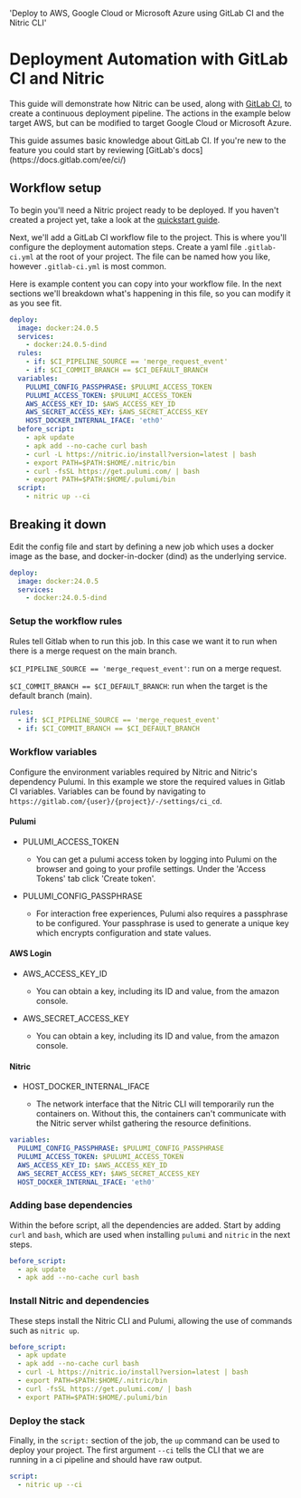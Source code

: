   'Deploy to AWS, Google Cloud or Microsoft Azure using GitLab CI and the Nitric CLI'

# Deployment Automation with GitLab CI and Nitric

This guide will demonstrate how Nitric can be used, along with [GitLab CI](https://docs.gitlab.com/ee/ci/), to create a continuous deployment pipeline. The actions in the example below target AWS, but can be modified to target Google Cloud or Microsoft Azure.

<Note>
  This guide assumes basic knowledge about GitLab CI. If you're new to the
  feature you could start by reviewing [GitLab's
  docs](https://docs.gitlab.com/ee/ci/)
</Note>

## Workflow setup

To begin you'll need a Nitric project ready to be deployed. If you haven't created a project yet, take a look at the [quickstart guide](/getting-started/quickstart).

Next, we'll add a GitLab CI workflow file to the project. This is where you'll configure the deployment automation steps. Create a yaml file `.gitlab-ci.yml` at the root of your project. The file can be named how you like, however `.gitlab-ci.yml` is most common.

Here is example content you can copy into your workflow file. In the next sections we'll breakdown what's happening in this file, so you can modify it as you see fit.

```yaml
deploy:
  image: docker:24.0.5
  services:
    - docker:24.0.5-dind
  rules:
    - if: $CI_PIPELINE_SOURCE == 'merge_request_event'
    - if: $CI_COMMIT_BRANCH == $CI_DEFAULT_BRANCH
  variables:
    PULUMI_CONFIG_PASSPHRASE: $PULUMI_ACCESS_TOKEN
    PULUMI_ACCESS_TOKEN: $PULUMI_ACCESS_TOKEN
    AWS_ACCESS_KEY_ID: $AWS_ACCESS_KEY_ID
    AWS_SECRET_ACCESS_KEY: $AWS_SECRET_ACCESS_KEY
    HOST_DOCKER_INTERNAL_IFACE: 'eth0'
  before_script:
    - apk update
    - apk add --no-cache curl bash
    - curl -L https://nitric.io/install?version=latest | bash
    - export PATH=$PATH:$HOME/.nitric/bin
    - curl -fsSL https://get.pulumi.com/ | bash
    - export PATH=$PATH:$HOME/.pulumi/bin
  script:
    - nitric up --ci
```

## Breaking it down

Edit the config file and start by defining a new job which uses a docker image as the base, and docker-in-docker (dind) as the underlying service.

```yaml
deploy:
  image: docker:24.0.5
  services:
    - docker:24.0.5-dind
```

### Setup the workflow rules

Rules tell Gitlab when to run this job. In this case we want it to run when there is a merge request on the main branch.

`$CI_PIPELINE_SOURCE == 'merge_request_event'`: run on a merge request.

`$CI_COMMIT_BRANCH == $CI_DEFAULT_BRANCH`: run when the target is the default branch (main).

```yaml
rules:
  - if: $CI_PIPELINE_SOURCE == 'merge_request_event'
  - if: $CI_COMMIT_BRANCH == $CI_DEFAULT_BRANCH
```

### Workflow variables

Configure the environment variables required by Nitric and Nitric's dependency Pulumi. In this example we store the required values in Gitlab CI variables. Variables can be found by navigating to `https://gitlab.com/{user}/{project}/-/settings/ci_cd`.

#### Pulumi

- PULUMI_ACCESS_TOKEN

  - You can get a pulumi access token by logging into Pulumi on the browser and going to your profile settings. Under the 'Access Tokens' tab click 'Create token'.

- PULUMI_CONFIG_PASSPHRASE
  - For interaction free experiences, Pulumi also requires a passphrase to be configured. Your passphrase is used to generate a unique key which encrypts configuration and state values.

#### AWS Login

- AWS_ACCESS_KEY_ID

  - You can obtain a key, including its ID and value, from the amazon console.

- AWS_SECRET_ACCESS_KEY
  - You can obtain a key, including its ID and value, from the amazon console.

#### Nitric

- HOST_DOCKER_INTERNAL_IFACE

  - The network interface that the Nitric CLI will temporarily run the containers on. Without this, the containers can't communicate with the Nitric server whilst gathering the resource definitions.

```yaml
variables:
  PULUMI_CONFIG_PASSPHRASE: $PULUMI_CONFIG_PASSPHRASE
  PULUMI_ACCESS_TOKEN: $PULUMI_ACCESS_TOKEN
  AWS_ACCESS_KEY_ID: $AWS_ACCESS_KEY_ID
  AWS_SECRET_ACCESS_KEY: $AWS_SECRET_ACCESS_KEY
  HOST_DOCKER_INTERNAL_IFACE: 'eth0'
```

### Adding base dependencies

Within the before script, all the dependencies are added. Start by adding `curl` and `bash`, which are used when installing `pulumi` and `nitric` in the next steps.

```yaml
before_script:
  - apk update
  - apk add --no-cache curl bash
```

### Install Nitric and dependencies

These steps install the Nitric CLI and Pulumi, allowing the use of commands such as `nitric up`.

```yaml
before_script:
  - apk update
  - apk add --no-cache curl bash
  - curl -L https://nitric.io/install?version=latest | bash
  - export PATH=$PATH:$HOME/.nitric/bin
  - curl -fsSL https://get.pulumi.com/ | bash
  - export PATH=$PATH:$HOME/.pulumi/bin
```

### Deploy the stack

Finally, in the `script:` section of the job, the `up` command can be used to deploy your project. The first argument `--ci` tells the CLI that we are running in a ci pipeline and should have raw output.

```yaml
script:
  - nitric up --ci
```
